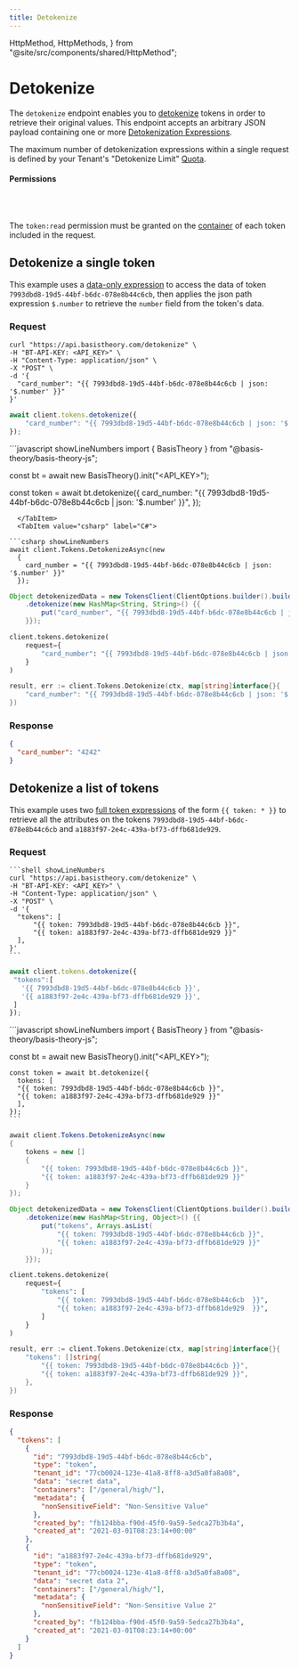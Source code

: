 ```yaml
---
title: Detokenize
---
```



  HttpMethod,
  HttpMethods,
} from "@site/src/components/shared/HttpMethod";

# Detokenize

The `detokenize` endpoint enables you to [detokenize](/docs/expressions/detokenization) tokens in order to retrieve their original values.
This endpoint accepts an arbitrary JSON payload containing one or more [Detokenization Expressions](/docs/expressions/detokenization).

The maximum number of detokenization expressions within a single request is defined by your Tenant's "Detokenize Limit" [Quota](/docs/api/rate-limits#default-quotas).

<HttpMethod
  method={HttpMethods.POST}
  endpoint="https://api.basistheory.com/detokenize"
/>

#### Permissions

<Permission content="token:read" />

<br/><br/>

The `token:read` permission must be granted on the [container](/docs/concepts/what-are-containers) of each token included in the request.

## Detokenize a single token

This example uses a [data-only expression](/docs/expressions/detokenization#using-data-only-expressions) to access the data of token `7993dbd8-19d5-44bf-b6dc-078e8b44c6cb`, then applies the json path expression `$.number` to retrieve the `number` field from the token's data.

### Request

<Tabs className="bt-tabs" groupId="languages">
  <TabItem value="shell" label="cURL">

```shell showLineNumbers
curl "https://api.basistheory.com/detokenize" \
-H "BT-API-KEY: <API_KEY>" \
-H "Content-Type: application/json" \
-X "POST" \
-d '{
  "card_number": "{{ 7993dbd8-19d5-44bf-b6dc-078e8b44c6cb | json: '$.number' }}"
}'
```

  </TabItem>
  <TabItem value="node" label="Node">

```javascript showLineNumbers
await client.tokens.detokenize({
    "card_number": "{{ 7993dbd8-19d5-44bf-b6dc-078e8b44c6cb | json: '$.number' }}"
});
```

  </TabItem>
  <TabItem value="javascript" label="JavaScript (legacy)">
```javascript showLineNumbers
import { BasisTheory } from "@basis-theory/basis-theory-js";

const bt = await new BasisTheory().init("<API_KEY>");

const token = await bt.detokenize({
  card_number: "{{ 7993dbd8-19d5-44bf-b6dc-078e8b44c6cb | json: '$.number' }}",
});
```
  </TabItem>
  <TabItem value="csharp" label="C#">

```csharp showLineNumbers
await client.Tokens.DetokenizeAsync(new
  {
    card_number = "{{ 7993dbd8-19d5-44bf-b6dc-078e8b44c6cb | json: '$.number' }}"
  });
```

  </TabItem>
  <TabItem value="java" label="Java">

```java showLineNumbers
Object detokenizedData = new TokensClient(ClientOptions.builder().build())
    .detokenize(new HashMap<String, String>() {{
        put("card_number", "{{ 7993dbd8-19d5-44bf-b6dc-078e8b44c6cb | json: '$.number' }}");
    }});
```

  </TabItem>
  <TabItem value="python" label="Python">

```python showLineNumbers
client.tokens.detokenize(
    request={
        "card_number": "{{ 7993dbd8-19d5-44bf-b6dc-078e8b44c6cb | json: '$.number' }}"
    }
)
```

  </TabItem>
  <TabItem value="go" label="Go">

```go showLineNumbers
result, err := client.Tokens.Detokenize(ctx, map[string]interface{}{
    "card_number": "{{ 7993dbd8-19d5-44bf-b6dc-078e8b44c6cb | json: '$.number' }}",
})
```

  </TabItem>
</Tabs>

### Response

```json showLineNumbers
{
  "card_number": "4242"
}
```

## Detokenize a list of tokens

This example uses two [full token expressions](/docs/expressions/detokenization#using-full-token-expressions) of the form `{{ token: * }}` to retrieve all the attributes on the tokens `7993dbd8-19d5-44bf-b6dc-078e8b44c6cb` and `a1883f97-2e4c-439a-bf73-dffb681de929`.

### Request

<Tabs className="bt-tabs" groupId="languages">
  <TabItem value="shell" label="cURL">

    ```shell showLineNumbers
    curl "https://api.basistheory.com/detokenize" \
    -H "BT-API-KEY: <API_KEY>" \
    -H "Content-Type: application/json" \
    -X "POST" \
    -d '{
      "tokens": [
          "{{ token: 7993dbd8-19d5-44bf-b6dc-078e8b44c6cb }}",
          "{{ token: a1883f97-2e4c-439a-bf73-dffb681de929 }}"
      ],
    }'
    ```

  </TabItem>
  <TabItem value="node" label="Node">

```javascript showLineNumbers
await client.tokens.detokenize({
 "tokens":[
   '{{ 7993dbd8-19d5-44bf-b6dc-078e8b44c6cb }}',
   '{{ a1883f97-2e4c-439a-bf73-dffb681de929 }}',
 ]
});
```

  </TabItem>
  <TabItem value="javascript" label="JavaScript (legacy)">
```javascript showLineNumbers
import { BasisTheory } from "@basis-theory/basis-theory-js";

const bt = await new BasisTheory().init("<API_KEY>");

    const token = await bt.detokenize({
      tokens: [
      "{{ token: 7993dbd8-19d5-44bf-b6dc-078e8b44c6cb }}",
      "{{ token: a1883f97-2e4c-439a-bf73-dffb681de929 }}"
      ],
    });
    ```

  </TabItem>
  <TabItem value="csharp" label="C#">

```csharp showLineNumbers
await client.Tokens.DetokenizeAsync(new
{
    tokens = new []
    {
        "{{ token: 7993dbd8-19d5-44bf-b6dc-078e8b44c6cb }}",
        "{{ token: a1883f97-2e4c-439a-bf73-dffb681de929 }}"
    }
});
```

  </TabItem>
  <TabItem value="java" label="Java">

```java showLineNumbers
Object detokenizedData = new TokensClient(ClientOptions.builder().build())
    .detokenize(new HashMap<String, Object>() {{
        put("tokens", Arrays.asList(
            "{{ token: 7993dbd8-19d5-44bf-b6dc-078e8b44c6cb }}",
            "{{ token: a1883f97-2e4c-439a-bf73-dffb681de929 }}"
        ));
    }});
```

  </TabItem>
  <TabItem value="python" label="Python">

```python showLineNumbers
client.tokens.detokenize(
    request={
        "tokens": [
            "{{ token: 7993dbd8-19d5-44bf-b6dc-078e8b44c6cb  }}",
            "{{ token: a1883f97-2e4c-439a-bf73-dffb681de929  }}",
        ]
    }
)
```

  </TabItem>
  <TabItem value="go" label="Go">

```go showLineNumbers
result, err := client.Tokens.Detokenize(ctx, map[string]interface{}{
    "tokens": []string{
        "{{ token: 7993dbd8-19d5-44bf-b6dc-078e8b44c6cb }}",
        "{{ token: a1883f97-2e4c-439a-bf73-dffb681de929 }}",
    },
})
```

  </TabItem>
</Tabs>

### Response

```json showLineNumbers
{
  "tokens": [
    {
      "id": "7993dbd8-19d5-44bf-b6dc-078e8b44c6cb",
      "type": "token",
      "tenant_id": "77cb0024-123e-41a8-8ff8-a3d5a0fa8a08",
      "data": "secret data",
      "containers": ["/general/high/"],
      "metadata": {
        "nonSensitiveField": "Non-Sensitive Value"
      },
      "created_by": "fb124bba-f90d-45f0-9a59-5edca27b3b4a",
      "created_at": "2021-03-01T08:23:14+00:00"
    },
    {
      "id": "a1883f97-2e4c-439a-bf73-dffb681de929",
      "type": "token",
      "tenant_id": "77cb0024-123e-41a8-8ff8-a3d5a0fa8a08",
      "data": "secret data 2",
      "containers": ["/general/high/"],
      "metadata": {
        "nonSensitiveField": "Non-Sensitive Value 2"
      },
      "created_by": "fb124bba-f90d-45f0-9a59-5edca27b3b4a",
      "created_at": "2021-03-01T08:23:14+00:00"
    }
  ]
}
```
